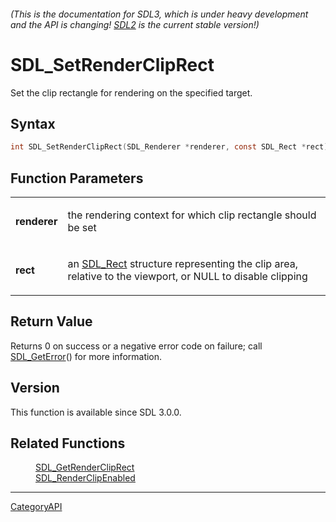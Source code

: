 ====== (This is the documentation for SDL3, which is under heavy development and the API is changing! [https://wiki.libsdl.org/ SDL2] is the current stable version!) ======
= SDL_SetRenderClipRect =

Set the clip rectangle for rendering on the specified target.

== Syntax ==

<syntaxhighlight lang='c'>
int SDL_SetRenderClipRect(SDL_Renderer *renderer, const SDL_Rect *rect);
</syntaxhighlight>

== Function Parameters ==

{|
|'''renderer'''
|the rendering context for which clip rectangle should be set
|-
|'''rect'''
|an [[SDL_Rect]] structure representing the clip area, relative to the viewport, or NULL to disable clipping
|}

== Return Value ==

Returns 0 on success or a negative error code on failure; call
[[SDL_GetError]]() for more information.

== Version ==

This function is available since SDL 3.0.0.

== Related Functions ==

:[[SDL_GetRenderClipRect]]
:[[SDL_RenderClipEnabled]]

----
[[CategoryAPI]]


